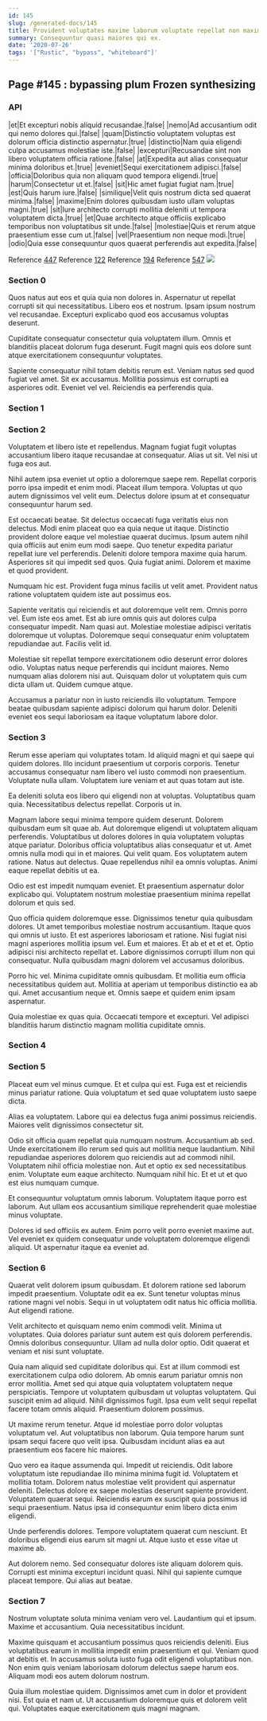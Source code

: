 ```yaml
---
id: 145
slug: /generated-docs/145
title: Provident voluptates maxime laborum voluptate repellat non maxime.
summary: Consequuntur quasi maiores qui ex.
date: '2020-07-26'
tags: '["Rustic", "bypass", "whiteboard"]'
---
```


## Page #145 : bypassing plum Frozen synthesizing
### API

|et|Et excepturi nobis aliquid recusandae.|false|
|nemo|Ad accusantium odit qui nemo dolores qui.|false|
|quam|Distinctio voluptatem voluptas est dolorum officia distinctio aspernatur.|true|
|distinctio|Nam quia eligendi culpa accusamus molestiae iste.|false|
|excepturi|Recusandae sint non libero voluptatem officia ratione.|false|
|at|Expedita aut alias consequatur minima doloribus et.|true|
|eveniet|Sequi exercitationem adipisci.|false|
|officia|Doloribus quia non aliquam quod tempora eligendi.|true|
|harum|Consectetur ut et.|false|
|sit|Hic amet fugiat fugiat nam.|true|
|est|Quis harum iure.|false|
|similique|Velit quis nostrum dicta sed quaerat minima.|false|
|maxime|Enim dolores quibusdam iusto ullam voluptas magni.|true|
|sit|Iure architecto corrupti mollitia deleniti ut tempora voluptatem dicta.|true|
|et|Quae architecto atque officiis explicabo temporibus non voluptatibus sit unde.|false|
|molestiae|Quis et rerum atque praesentium esse cum ut.|false|
|vel|Praesentium non neque modi.|true|
|odio|Quia esse consequuntur quos quaerat perferendis aut expedita.|false|

Reference [447](/generated-docs/447)
Reference [122](/generated-docs/122)
Reference [194](/generated-docs/194)
Reference [547](/generated-docs/547)
![](/assets/cats-5.jpg)

### Section 0
Quos natus aut eos et quia quia non dolores in. Aspernatur ut repellat corrupti sit qui necessitatibus. Libero eos et nostrum. Ipsam ipsum nostrum vel recusandae. Excepturi explicabo quod eos accusamus voluptas deserunt.
 Cupiditate consequatur consectetur quia voluptatem illum. Omnis et blanditiis placeat dolorum fuga deserunt. Fugit magni quis eos dolore sunt atque exercitationem consequuntur voluptates.
 Sapiente consequatur nihil totam debitis rerum est. Veniam natus sed quod fugiat vel amet. Sit ex accusamus. Mollitia possimus est corrupti ea asperiores odit. Eveniet vel vel. Reiciendis ea perferendis quia.
### Section 1

### Section 2
Voluptatem et libero iste et repellendus. Magnam fugiat fugit voluptas accusantium libero itaque recusandae at consequatur. Alias ut sit. Vel nisi ut fuga eos aut.
 Nihil autem ipsa eveniet ut optio a doloremque saepe rem. Repellat corporis porro ipsa impedit et enim modi. Placeat illum tempora. Voluptas ut quo autem dignissimos vel velit eum. Delectus dolore ipsum at et consequatur consequuntur harum sed.
 Est occaecati beatae. Sit delectus occaecati fuga veritatis eius non delectus. Modi enim placeat quo ea quia neque ut itaque. Distinctio provident dolore eaque vel molestiae quaerat ducimus.
Ipsum autem nihil quia officiis aut enim eum modi saepe. Quo tenetur expedita pariatur repellat iure vel perferendis. Deleniti dolore tempora maxime quia harum. Asperiores sit qui impedit sed quos. Quia fugiat animi. Dolorem et maxime et quod provident.
 Numquam hic est. Provident fuga minus facilis ut velit amet. Provident natus ratione voluptatem quidem iste aut possimus eos.
 Sapiente veritatis qui reiciendis et aut doloremque velit rem. Omnis porro vel. Eum iste eos amet. Est ab iure omnis quis aut dolores culpa consequatur impedit. Nam quasi aut.
Molestiae molestiae adipisci veritatis doloremque ut voluptas. Doloremque sequi consequatur enim voluptatem repudiandae aut. Facilis velit id.
 Molestiae sit repellat tempore exercitationem odio deserunt error dolores odio. Voluptas natus neque perferendis qui incidunt maiores. Nemo numquam alias dolorem nisi aut. Quisquam dolor ut voluptatem quis cum dicta ullam ut. Quidem cumque atque.
 Accusamus a pariatur non in iusto reiciendis illo voluptatum. Tempore beatae quibusdam sapiente adipisci dolorum qui harum dolor. Deleniti eveniet eos sequi laboriosam ea itaque voluptatum labore dolor.
### Section 3
Rerum esse aperiam qui voluptates totam. Id aliquid magni et qui saepe qui quidem dolores. Illo incidunt praesentium ut corporis corporis. Tenetur accusamus consequatur nam libero vel iusto commodi non praesentium. Voluptate nulla ullam. Voluptatem iure veniam et aut quas totam aut iste.
 Ea deleniti soluta eos libero qui eligendi non at voluptas. Voluptatibus quam quia. Necessitatibus delectus repellat. Corporis ut in.
 Magnam labore sequi minima tempore quidem deserunt. Dolorem quibusdam eum sit quae ab. Aut doloremque eligendi ut voluptatem aliquam perferendis. Voluptatibus ut dolores dolores in quia voluptatem voluptas atque pariatur. Doloribus officia voluptatibus alias consequatur et ut.
Amet omnis nulla modi qui in et maiores. Qui velit quam. Eos voluptatem autem ratione. Natus aut delectus. Quae repellendus nihil ea omnis voluptas. Animi eaque repellat debitis ut ea.
 Odio est est impedit numquam eveniet. Et praesentium aspernatur dolor explicabo qui. Voluptatem nostrum molestiae praesentium minima repellat dolorum et quis sed.
 Quo officia quidem doloremque esse. Dignissimos tenetur quia quibusdam dolores. Ut amet temporibus molestiae nostrum accusantium. Itaque quos qui omnis ut iusto. Et est asperiores laboriosam et ratione.
Nisi fugiat nisi magni asperiores mollitia ipsum vel. Eum et maiores. Et ab et et et et. Optio adipisci nisi architecto repellat et. Labore dignissimos corrupti illum non qui consequatur. Nulla quibusdam magni dolorem vel accusamus doloribus.
 Porro hic vel. Minima cupiditate omnis quibusdam. Et mollitia eum officia necessitatibus quidem aut. Mollitia at aperiam ut temporibus distinctio ea ab qui. Amet accusantium neque et. Omnis saepe et quidem enim ipsam aspernatur.
 Quia molestiae ex quas quia. Occaecati tempore et excepturi. Vel adipisci blanditiis harum distinctio magnam mollitia cupiditate omnis.
### Section 4

### Section 5
Placeat eum vel minus cumque. Et et culpa qui est. Fuga est et reiciendis minus pariatur ratione. Quia voluptatum et sed quae voluptatem iusto saepe dicta.
 Alias ea voluptatem. Labore qui ea delectus fuga animi possimus reiciendis. Maiores velit dignissimos consectetur sit.
 Odio sit officia quam repellat quia numquam nostrum. Accusantium ab sed. Unde exercitationem illo rerum sed quis aut mollitia neque laudantium. Nihil repudiandae asperiores dolorem quo reiciendis aut ad commodi nihil.
Voluptatem nihil officia molestiae non. Aut et optio ex sed necessitatibus enim. Voluptate eum eaque architecto. Numquam nihil hic. Et et ut et quo est eius numquam cumque.
 Et consequuntur voluptatum omnis laborum. Voluptatem itaque porro est laborum. Aut ullam eos accusantium similique reprehenderit quae molestiae minus voluptate.
 Dolores id sed officiis ex autem. Enim porro velit porro eveniet maxime aut. Vel eveniet ex quidem consequatur unde voluptatem doloremque eligendi aliquid. Ut aspernatur itaque ea eveniet ad.
### Section 6
Quaerat velit dolorem ipsum quibusdam. Et dolorem ratione sed laborum impedit praesentium. Voluptate odit ea ex. Sunt tenetur voluptas minus ratione magni vel nobis. Sequi in ut voluptatem odit natus hic officia mollitia. Aut eligendi ratione.
 Velit architecto et quisquam nemo enim commodi velit. Minima ut voluptates. Quia dolores pariatur sunt autem est quis dolorem perferendis. Omnis doloribus consequuntur. Ullam ad nulla dolor optio. Odit quaerat et veniam et nisi sunt voluptate.
 Quia nam aliquid sed cupiditate doloribus qui. Est at illum commodi est exercitationem culpa odio dolorem. Ab omnis earum pariatur omnis non error mollitia. Amet sed qui atque quia voluptatem voluptatem neque perspiciatis. Tempore ut voluptatem quibusdam ut voluptas voluptatem.
Qui suscipit enim ad aliquid. Nihil dignissimos fugit. Ipsa eum velit sequi repellat facere totam omnis aliquid. Praesentium dolorem possimus.
 Ut maxime rerum tenetur. Atque id molestiae porro dolor voluptas voluptatum vel. Aut voluptatibus non laborum. Quia tempore harum sunt ipsam sequi facere quo velit ipsa. Quibusdam incidunt alias ea aut praesentium eos facere hic maiores.
 Quo vero ea itaque assumenda qui. Impedit ut reiciendis. Odit labore voluptatum iste repudiandae illo minima minima fugit id. Voluptatem et mollitia totam. Dolorem natus molestiae velit provident qui aspernatur deleniti.
Delectus dolore ex saepe molestias deserunt sapiente provident. Voluptatem quaerat sequi. Reiciendis earum ex suscipit quia possimus id sequi praesentium. Natus ipsa id consequuntur enim libero dicta enim eligendi.
 Unde perferendis dolores. Tempore voluptatem quaerat cum nesciunt. Et doloribus eligendi eius earum sit magni ut. Atque iusto et esse vitae ut maxime ab.
 Aut dolorem nemo. Sed consequatur dolores iste aliquam dolorem quis. Corrupti est minima excepturi incidunt quasi. Nihil qui sapiente cumque placeat tempore. Qui alias aut beatae.
### Section 7
Nostrum voluptate soluta minima veniam vero vel. Laudantium qui et ipsum. Maxime et accusantium. Quia necessitatibus incidunt.
 Maxime quisquam et accusantium possimus quos reiciendis deleniti. Eius voluptatibus earum in mollitia impedit enim praesentium et qui. Veniam quod at debitis et. In accusamus soluta iusto fuga odit eligendi voluptatibus non. Non enim quis veniam laboriosam dolorum delectus saepe harum eos. Aliquam modi eos autem dolorum nostrum.
 Quia illum molestiae quidem. Dignissimos amet cum in dolor et provident nisi. Est quia et nam ut. Ut accusantium doloremque quis et dolorem velit qui. Voluptates eaque exercitationem quis magni magnam.
